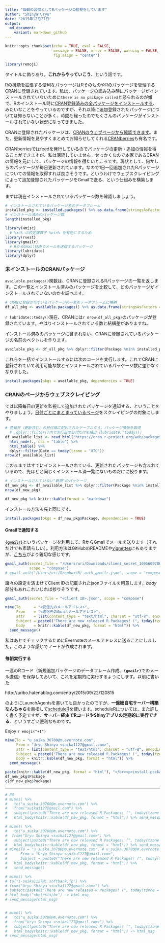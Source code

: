 ```yaml
---
title: "毎朝の習慣としてRパッケージの監視をしています" 
author: "Shinya Uryu"
date: "2015年12月27日"
output: 
  md_document:
    variant: markdown_github
---
```


```r
knitr::opts_chunk$set(echo = TRUE, eval = FALSE, 
                      message = FALSE, error = FALSE, warning = FALSE,
                      fig.align = "center")
```

```r
library(remoji)
```

タイトルに偽りあり。**これからやっていこう**、という話です。

Rの機能を拡張する便利なパッケージはRそのものやRのパッケージを管理するCRANに登録されています。私は、パッケージの読み込み時にパッケージがインストールされていないために`there is no package called`と怒られるのが嫌で、Rのインストール時に[CRAN登録済みの全パッケージをインストールする](http://www.okadajp.org/RWiki/?追加パッケージをなんでもかんでも追加する)、みたいなことをやっているのですが、それ以降に追加登録されたパッケージについては知らないことが多く、時間も経ったのでたくさんのパッケージがインストールされていない状況になってきました。

CRANに登録されたパッケージは、[CRANのウェブページから確認できます](https://cran.r-project.org/web/packages/)。また、更新情報を見やすくまとめてお知らせしてくれる[CRANberries](http://dirk.eddelbuettel.com/cranberries/)も有名です。

CRANberriesではfeedを発行しているのでパッケージの更新・追加の情報を得ることができますが、私は購読していません。せっかくなので本家であるCRANの情報を元にして、パッケージの情報を得たいところです。現状として、何かしらのパッケージが毎日更新されています。なので1日一回追加されたRパッケージについての情報を取得すれば良さそうです。というわけでウェブスクレイピングによって追加登録されたパッケージをGmailで送る、という仕組みを構築します。

まずは現在インストールされているパッケージ数を確認しましょう。

```r
# インストールされているパッケージ名のデータフレーム
installed_pkg <- installed.packages() %>% as.data.frame(stringsAsFactors = FALSE) %$% Package
# インストール済みのパッケージ数
length(installed_pkg)
```

```r
library(Hmisc)
  # %in% の否定演算子 %nin% を有効にするため
library(rvest)
library(gmailr)
  # RからGmail経由でメールを送信するパッケージ
library(lubridate)
library(dplyr)
```

### 未インストールのCRANパッケージ

`available.packages()`関数は、CRANに登録されるRパッケージの一覧を返します。この一覧とインストール済みのパッケージを比較して、どのパッケージがインストールされていないのかを調べます。

```r
# CRANに登録されているパッケージの一覧をデータフレームに格納
df_all_pkg <- available.packages() %>% as.data.frame(stringsAsFactors = FALSE)
```

`r lubridate::today()`現在、CRANには`r nrow(df_all_pkg)`のパッケージが登録されています。やはりインストールされている数と結構差がありますね。

インストール済みのパッケージに含まれない、CRANに登録されているパッケージの名前のベクトルを作ります。

```r
available_pkg <- df_all_pkg %>% dplyr::filter(Package %nin% installed_pkg) %$% Package
```

これらを一括でインストールするには次のコードを実行します。これでCRANに登録されていて利用可能な数とインストールされているパッケージ数に差がなくなりました。

```r
install.packages(pkgs = available_pkg, dependencies = TRUE)
```

### CRANのぺージからウェブスクレイピング

では以降毎日の更新を監視して追加されたパッケージを通知する、ということをやりましょう。[日付ごとにまとまっているぺージ](https://cran.r-project.org/web/packages/available_packages_by_date.html)をスクレイピングの対象にします。

```r
# 登録日（更新含む）の日付順に配列されたテーブルから、パッケージ情報を取得
  # .dplyr::filter()内で実行日の日付だけを抽出（lubridate::today()）
df_available_list <- read_html("https://cran.r-project.org/web/packages/available_packages_by_date.html") %>% 
  html_node(., css = "table") %>% 
  html_table() %>% 
  dplyr::filter(Date == today(tzone = "UTC"))
nrow(df_available_list)
```

このままではすでにインストールされている、更新されたパッケージも含まれているので、先ほどと同じくインストール済一覧にないものだけに絞ります。

```r
# インストールされていない"新規"のパッケージ
df_new_pkg <- df_available_list %>% dplyr::filter(Package %nin% installed_pkg)
nrow(df_new_pkg)
```

```r
df_new_pkg %>% knitr::kable(format = "markdown")
```

インストール方法も先と同じです。

```r
install.packages(pkgs = df_new_pkg$Package, dependencies = TRUE)
```

#### Gmailで通知する

[**`{gmailr}`**](https://github.com/jimhester/gmailr)というパッケージを利用して、RからGmailでメールを送ります（それだけでも素晴らしい）。利用方法はGitHubのREADMEや[vignettes](https://github.com/jimhester/gmailr/blob/master/vignettes/sending_messages.Rmd)にもありますが、[こちら](https://github.com/jennybc/send-email-with-r)がより親切な感じです。

```r
gmail_auth(secret_file = "/Users/uri/Downloads/client_secret_1095600700556-gdnkkmcfn5icq6aa9cg1u9o1301m8jj2.apps.googleusercontent.com.json",
           scope = "compose")
# gmail_auth("/Users/uri/Dropbox/R/.auth_gmailr.json", scope = "compose")
```

諸々の設定を済ませてClient IDの記載されたjsonファイルを用意します。*body*部分もあれこれいじれば捗りそうです。

```r
gmail_auth(secret_file = "<Client ID>.json", scope = "compose")

mime(To      = "<受信先のメールアドレス>",
     From    = "<送信先のGmailメールアドレス>",
     attr    = list(content_type = "text/html", charset = "utf-8", encoding = "base64"),
     Subject = paste0("There are new released R Packages! (", today(tzone = "UTC"), ")"),
     body    = knitr::kable(df_new_pkg, format = "html")) %>%
  send_message()
```

私はあとでチェックするためにEvernoteのメールアドレスに送ることにしました。このような感じでノートが作成されます。

#### 毎朝実行する

一連のRコード（新規追加パッケージのデータフレーム作成、**`{gmailr}`**でのメール送信）を保存しておいて、これを定期的に実行するようにします。以前に書いた

http://uribo.hatenablog.com/entry/2015/09/22/120815

のようにLaunchAgentsを書いても良かったのですが、**一億総自宅サーバー構築なんちゃら**を目指して[scheduleR](https://github.com/Bart6114/scheduleR)を使います。scheduleRについては、また詳しく書く予定ですが、**サーバー経由でRコードやShinyアプリの定期的に実行できる**、というすごい便利なものです。


Enjoy `r emoji("+1")`

```r
mime(To = "u_suika.30700@m.evernote.com",
     From = "Uryu Shinya <suika1127@gmail.com>",
     attr = list(content_type = "text/html", charset = "utf-8", encoding = "base64"),
     Subject = paste0("There are new released R Packages! (", today(tzone = "UTC"), ")"),
     body = knitr::kable(df_new_pkg, format = "html")) %>%
  send_message()
```

```r
paste(knitr::kable(df_new_pkg, format = "html"), "</br><p>install.packages(pkgs = " , "dependencies = TRUE)</p>")
df_new_pkg$Package
c(df_new_pkg$Package)
```



-----



```r
# NG
# mime() %>%
#   to("u_suika.30700@m.evernote.com") %>%
#   from("suika1127@gmail.com") %>%
#   subject(paste0("There are new released R Packages! (", today(tzone = "UTC"), ")")) %>%
#   html_body(knitr::kable(df_new_pkg, format = "html")) %>% send_message()

# mime() %>%
#   to("u_suika.30700@m.evernote.com") %>%
#  from("Uryu Shinya <suika1127@gmail.com>") %>%
#   subject(paste0("There are new released R Packages! (", today(tzone = "UTC"), ")")) %>%
#   html_body(knitr::kable(df_new_pkg, format = "html")) %>% send_message()
# mime(To = "u_suika.30700@m.evernote.com", # u_suika.30700@m.evernote.com
#      From = "Uryu Shinya <suika1127@gmail.com>",
#      Subject = paste0("There are new released R Packages! (", today(tzone = "UTC"), ")")) %>% 
#   html_body(knitr::kable(df_new_pkg, format = "html")) %>% 
#   send_message()

# mime() %>%
# to("i-suika1127@i.softbank.jp") %>%
# from("Uryu Shinya <suika1127@gmail.com>") %>%
# subject(paste0("There are new released R Packages! (", today(tzone = "UTC"), ")")) %>%
# html_body("<b>test</b>") -> html_msg
# send_message(html_msg)


# mime() %>%
#   to("u_suika.30700@m.evernote.com") %>%
#   from("Uryu Shinya <suika1127@gmail.com>") %>%
#   subject(paste0("There are new released R Packages! (", today(tzone = "UTC"), ")")) %>%
#   html_body(knitr::kable(df_new_pkg, format = "html")) -> html_msg
# send_message(html_msg)
```

